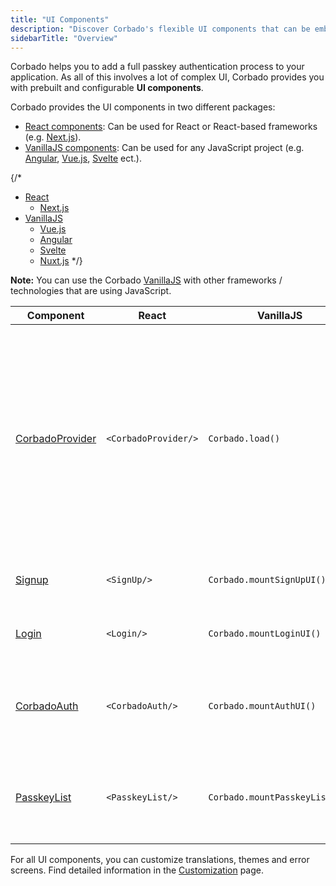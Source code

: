 ```yaml
---
title: "UI Components"
description: "Discover Corbado's flexible UI components that can be embedded with a few lines of code."
sidebarTitle: "Overview"
---
```

Corbado helps you to add a full passkey authentication process to your application. As all of this involves a lot of complex UI, Corbado provides you with prebuilt and configurable **UI components**.

Corbado provides the UI components in two different packages:

- [React components](/frontend-integration/react): Can be used for React or React-based frameworks (e.g. [Next.js](/frontend-integration/next-js)). 
- [VanillaJS components](/frontend-integration/vanilla-js): Can be used for any JavaScript project (e.g. [Angular](/frontend-integration/angular), [Vue.js](/frontend-integration/vue-js), [Svelte](/frontend-integration/svelte) ect.).

{/*
- [React](/frontend-integration/react)
    - [Next.js](/frontend-integration/next-js)
- [VanillaJS](/frontend-integration/vanilla-js)
    - [Vue.js](/frontend-integration/vue-js)
    - [Angular](/frontend-integration/angular)
    - [Svelte](/frontend-integration/svelte)
    - [Nuxt.js](/frontend-integration/nuxt-js)
*/}

**Note:** You can use the Corbado [VanillaJS](/frontend-integration/vanilla-js) with other frameworks / technologies that are using JavaScript.


| Component          | React                        | VanillaJS                         | Description                 |
| ------------------ | ---------------------------- | --------------------------------- | --------------------------- |  
| [CorbadoProvider](/frontend-integration/ui-components/corbadoprovider)   | ```<CorbadoProvider/>```     | ```Corbado.load()```              |**Required** when adding UI components to an application. <br/>Applies global project configuration (e.g., projectID, themes, etc.) to all Corbado components. Before using any of the following components, ensure the CorbadoProvider is properly set up.|
| [Signup](/frontend-integration/ui-components/signup)            | ```<SignUp/> ```             | ```Corbado.mountSignUpUI()```     |Component that allows users to create a new account.|
| [Login](/frontend-integration/ui-components/login)             | ```<Login/>```               | ```Corbado.mountLoginUI()```      |Component that allows users to log in to their account.|
| [CorbadoAuth](/frontend-integration/ui-components/corbadoauth)      | ```<CorbadoAuth/>```         | ```Corbado.mountAuthUI()```       |Combines Sign Up and Log In component and takes care of authentication-related navigation.|
| [PasskeyList](/frontend-integration/ui-components/passkeylist)       | ```<PasskeyList/>```         | ```Corbado.mountPasskeyListUI()```|Can be embedded in user's profile page and lists all passkeys created by the user.|

For all UI components, you can customize translations, themes and error screens. Find detailed information in the [Customization](/frontend-integration/ui-components/customization) page.